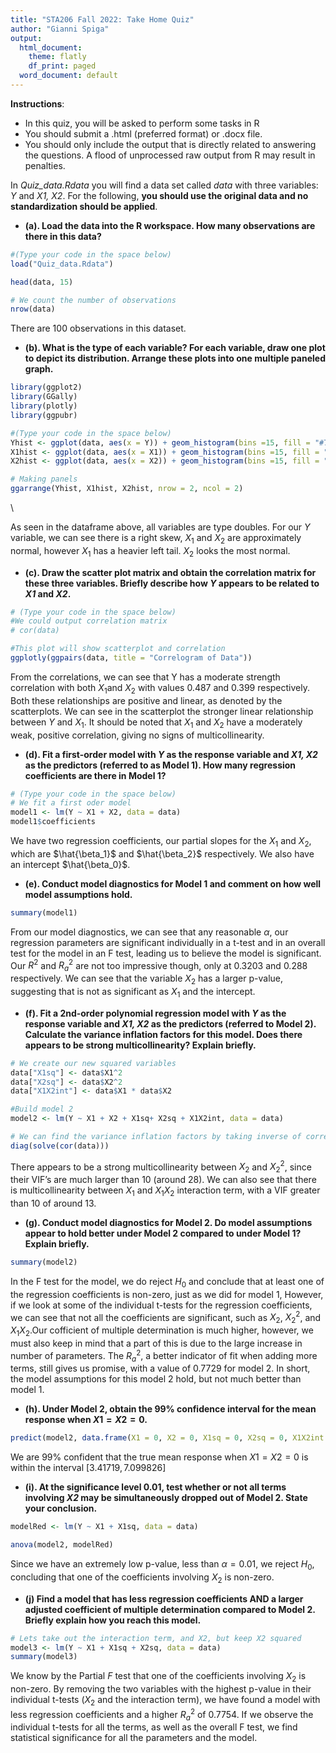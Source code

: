 ```yaml
---
title: "STA206 Fall 2022: Take Home Quiz"
author: "Gianni Spiga"
output:
  html_document: 
    theme: flatly
    df_print: paged
  word_document: default
---
```




**Instructions**:  <br>

* In this quiz, you will be asked to perform some  tasks in R <br>
* You should submit a .html (preferred format) or .docx file. 
*  You should only include the output that is directly related to answering the questions. A flood of unprocessed raw output from R may result in penalties.  

In *Quiz_data.Rdata* you will find a data set called *data* with three variables: *Y* and *X1, X2*. For the following, **you should use the original data and no standardization should be applied**. 


* **(a). Load the data into the R workspace. How many observations are there in this data?  **<br>

```r
#(Type your code in the space below)
load("Quiz_data.Rdata")

head(data, 15)

# We count the number of observations
nrow(data)
```
There are 100 observations in this dataset. 
  
* **(b). What is the type of each variable? For each variable, draw one plot to depict its distribution. Arrange these plots into one multiple paneled graph. **<br> 
```r
library(ggplot2)
library(GGally)
library(plotly)
library(ggpubr)
```

```r
#(Type your code in the space below)
Yhist <- ggplot(data, aes(x = Y)) + geom_histogram(bins =15, fill = "#7255C0")
X1hist <- ggplot(data, aes(x = X1)) + geom_histogram(bins =15, fill = "#7255C0")
X2hist <- ggplot(data, aes(x = X2)) + geom_histogram(bins =15, fill = "#7255C0")

# Making panels
ggarrange(Yhist, X1hist, X2hist, nrow = 2, ncol = 2)
```
\\ 

As seen in the dataframe above, all variables are type doubles. For our $Y$ variable, we can see there is a right skew, $X_1$ and $X_2$ are approximately normal, however $X_1$ has a heavier left tail. $X_2$ looks the most normal. 

* **(c). Draw the scatter plot matrix and obtain the correlation matrix for these three variables. Briefly describe how *Y* appears to be related to *X1* and *X2*. **<br>

```r
# (Type your code in the space below)
#We could output correlation matrix
# cor(data)

#This plot will show scatterplot and correlation
ggplotly(ggpairs(data, title = "Correlogram of Data"))
```

From the correlations, we can see that Y has a moderate strength correlation with both $X_1$and $X_2$ with values $0.487$ and $0.399$ respectively. Both these relationships are positive and linear, as denoted by the scatterplots. We can see in the scatterplot the stronger linear relationship between $Y$ and $X_1$. It should be noted that  $X_1$ and $X_2$ have a moderately weak, positive correlation, giving no signs of multicollinearity.  

* **(d). Fit a first-order model with *Y* as the response variable and *X1, X2* as the predictors (referred to as Model 1). How many regression coefficients are there in Model 1? **<br>
```r
# (Type your code in the space below)
# We fit a first oder model 
model1 <- lm(Y ~ X1 + X2, data = data)
model1$coefficients
```

We have two regression coefficients, our partial slopes for the $X_1$ and $X_2$, which are $\hat{\beta_1}$ and $\hat{\beta_2}$ respectively. We also have an intercept $\hat{\beta_0}$. 

* **(e). Conduct model diagnostics for Model 1 and comment on how well model assumptions hold. **<br>
```r
summary(model1)
```

From our model diagnostics, we can see that any reasonable $\alpha$, our regression parameters are significant individually in a t-test and in an overall test for the model in an F test, leading us to believe the model is significant. Our $R^2$ and $R^2_a$ are not too impressive though, only at $0.3203$ and $0.288$ respectively. We can see that the variable $X_2$ has a larger p-value, suggesting that is not as significant as $X_1$ and the intercept. 


* **(f). Fit a 2nd-order polynomial regression model with *Y* as the response variable and *X1, X2* as the predictors (referred to Model 2).   Calculate the variance inflation factors for this model. Does there appears to be strong multicollinearity? Explain briefly.**<br>  


```r
# We create our new squared variables
data["X1sq"] <- data$X1^2
data["X2sq"] <- data$X2^2
data["X1X2int"] <- data$X1 * data$X2

#Build model 2
model2 <- lm(Y ~ X1 + X2 + X1sq+ X2sq + X1X2int, data = data)

# We can find the variance inflation factors by taking inverse of correlation matrix and finding the diagonals
diag(solve(cor(data)))
```

There appears to be a strong multicollinearity between $X_2$ and $X_2^2$, since their VIF's are much larger than 10 (around 28). We can also see that there is multicollinearity between $X_1$ and $X_1X_2$ interaction term, with a VIF greater than 10 of around 13. 

* **(g). Conduct model diagnostics for Model 2. Do model assumptions appear to hold better under Model 2 compared to under Model 1?  Explain briefly.  **<br>
```r
summary(model2)
```
In the F test for the model, we do reject $H_0$ and conclude that at least one of the regression coefficients is non-zero, just as we did for model 1, However, if we look at some of the individual t-tests for the regression coefficients, we can see that not all the coefficients are significant, such as $X_2$, $X_2^2$, and $X_1X_2$.Our cofficient of multiple determination is much higher, however, we must also keep in mind that a part of this is due to the large increase in number of parameters. The $R^2_a$, a better indicator of fit when adding more terms, still gives us promise, with a value of 0.7729 for model 2. In short, the model assumptions for this model 2 hold, but not much better than model 1. 


* **(h). Under Model 2, obtain the 99% confidence interval for the mean response when $X1=X2=0$. **<br>
```r
predict(model2, data.frame(X1 = 0, X2 = 0, X1sq = 0, X2sq = 0, X1X2int = 0), interval = "confidence", level = 0.99)
```

We are 99% confident that the true mean response when $X1=X2=0$ is within the interval $[3.41719, 7.099826]$

* **(i). At the significance level 0.01, test whether or not all terms involving *X2*  may be simultaneously dropped out of Model 2. State your conclusion.  **<br> 

```r
modelRed <- lm(Y ~ X1 + X1sq, data = data)

anova(model2, modelRed)
```

Since we have an extremely low p-value, less than $\alpha = 0.01$, we reject $H_0$, concluding that one of the coefficients involving $X_2$ is non-zero. 

* **(j) Find a model that has less regression coefficients AND a larger adjusted coefficient of multiple determination compared to Model 2.  Briefly explain how you reach this model. **<br>

```r
# Lets take out the interaction term, and X2, but keep X2 squared
model3 <- lm(Y ~ X1 + X1sq + X2sq, data = data)
summary(model3)
```
We know by the Partial $F$ test that one of the coefficients involving $X_2$ is non-zero. By removing the two variables with the highest p-value in their individual t-tests ($X_2$ and the interaction term), we have found a model with less regression coefficients and a higher $R^2_a$ of $0.7754$. If we observe the individual t-tests for all the terms, as well as the overall F test, we find statistical significance for all the parameters and the model. 